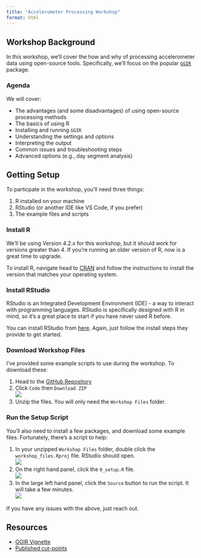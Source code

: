 ```yaml
---
title: "Accelerometer Processing Workshop"
format: html
---
```


## Workshop Background

In this workshop, we'll cover the how and why of processing accelerometer data using open-source tools.
Specifically, we'll focus on the popular [`GGIR`](https://cran.r-project.org/web/packages/GGIR/index.html) package.

### Agenda

We will cover:

* The advantages (and some disadvantages) of using open-source processing methods
* The basics of using R
* Installing and running `GGIR`
* Understanding the settings and options
* Interpreting the output
* Common issues and troubleshooting steps
* Advanced options (e.g., day segment analysis)

## Getting Setup

To particpate in the workshop, you'll need three things:

1. R installed on your machine
2. RStudio (or another IDE like VS Code, if you prefer)
3. The example files and scripts

### Install R

We'll be using Version 4.2.x for this workshop, but it should work for versions greater than 4.
If you're running an older version of R, now is a great time to upgrade.

To install R, navigate head to [CRAN](https://cran.r-project.org/) and follow the instructions to install the version that matches your operating system.

### Install RStudio

RStudio is an Integrated Development Environment (IDE) - a way to interact with programming languages.
RStudio is specifically designed with R in mind, so it's a great place to start if you have never used R before.

You can install RStudio from [here](https://posit.co/download/rstudio-desktop/).
Again, just follow the install steps they provide to get started.

### Download Workshop Files

I've provided some example scripts to use during the workshop.
To download these: 

1. Head to the [GitHub Repository](https://github.com/Motivation-and-Behaviour/accel-processing-workshop)
2. Click `Code` then `Download ZIP`  
![](imgs/Download_Examples.png){fig-alt="Screenshot of GitHub Repo download button"}
3. Unzip the files. You will only need the `Workshop Files` folder.

### Run the Setup Script

You'll also need to install a few packages, and download some example files.
Fortunately, there's a script to help:

1. In your unzipped `Workshop Files` folder, double click the `workshop_files.Rproj` file. RStudio should open.  
![](imgs/Setup_1.png)
2. On the right hand panel, click the `0_setup.R` file.  
![](imgs/Setup_2.png)
3. In the large left hand panel, click the `Source` button to run the script. It will take a few minutes.  
![](imgs/Setup_3.png)

If you have any issues with the above, just reach out.

## Resources

* [GGIR Vignette](https://cran.r-project.org/web/packages/GGIR/vignettes/GGIR.html)
* [Published cut-points](https://cran.r-project.org/web/packages/GGIR/vignettes/CutPoints.html)